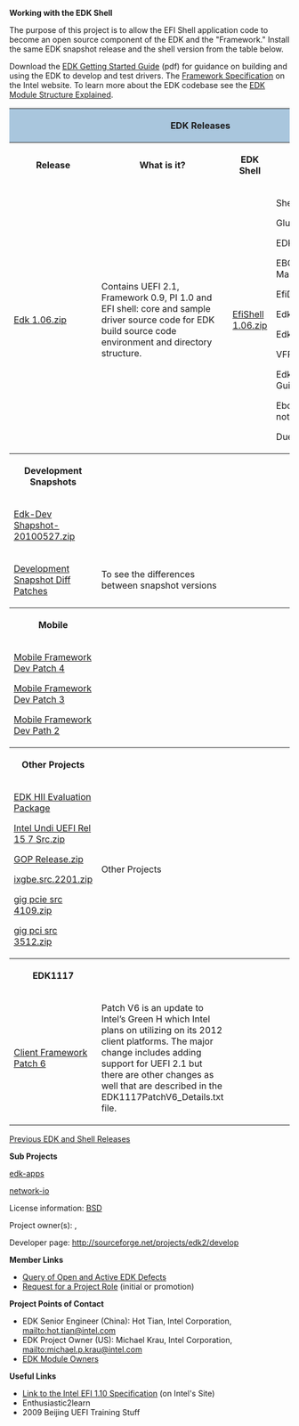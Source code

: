 <!-- [[Category:EDK]] -->
'''Working with the EDK Shell'''

The purpose of this project is to allow the EFI Shell application code to become an open source component of the EDK and the "Framework."
Install the same EDK snapshot release and the shell version from the table below.

Download the [http://sourceforge.net/projects/efidevkit/files/Edk%20Getting%20Started%20Guide%5B1%5D.0.41.pdf/download EDK Getting Started Guide] (pdf) for guidance on building and using the EDK to develop and test drivers.  The [http://www.intel.com/technology/framework/spec.htm Framework Specification] on the Intel website.  To learn more about the EDK codebase see the [http://sourceforge.net/apps/mediawiki/tianocore/index.php?title=Modules EDK Module Structure Explained].

<div class="t_projects">

<table>
<tr><th colspan="4" style="background-color:#a9c6dd">EDK Releases</th></tr>
<tr>
<th>Release</th>
<th>What is it?</th>
<th>EDK Shell</th>
<th>Documents</th>
</tr>

<tr>
<td>
[http://sourceforge.net/projects/efidevkit/files/Releases/Official%20Releases/Edk%201.06.zip/download Edk 1.06.zip]
</td>
<td>
Contains UEFI 2.1, Framework 0.9, PI 1.0 and EFI shell:  core and sample driver source code for EDK build source code environment and directory structure.
</td>
<td>
[http://sourceforge.net/projects/efi-shell/files/Releases/Official%20Releases/EfiShell%201.06.zip/download EfiShell 1.06.zip]
</td>

<td>
ShellCommandManual.pdf

Glue_Library.pdf

EDK BuildDocument.pdf

EBC Debugger User Manual.pdf

EfiDriverLib.pdf

EdkReference Manual.pdf

EdkReferenceManual.zip

VFR.pdf

Edk Getting Started Guidle[1].0…pdf

EbcDegubber Release notes

DuetRelNotes.txt
</td>
</tr>


<tr>
<th>Development Snapshots</th>
<th></th>
<th></th>
<th></th>
</tr>

<tr>
<td>
[http://sourceforge.net/projects/efidevkit/files/Releases/Development%20Snapshots/Edk-Dev-Snapshot-20100527.zip/download Edk-Dev Shapshot-20100527.zip]
</td>
<td></td>
<td></td>
<td>
<tr>
<td>
[https://sourceforge.net/projects/efidevkit/files/Releases/Development%20Snapshots%20Diff%20Patches/ Development Snapshot Diff Patches]
</td>
<td>
To see the differences between snapshot versions
</td>
<td></td>
<td></td>
</tr>

<tr>
<th>Mobile</th>
<th></th>
<th></th>
<th></th>
</tr>

<tr>
<td>

[http://sourceforge.net/projects/efidevkit/files/Releases/Others/Other%20Contribution/EDK1117_Mobile_Framework_Dev_Patch_4.zip/download Mobile Framework Dev Patch 4]

[http://sourceforge.net/projects/efidevkit/files/Releases/Others/Other%20Contribution/EDK1117_Mobile_Framework_Dev_Patch_3.zip/download Mobile Framework Dev Patch 3]

[http://sourceforge.net/projects/efidevkit/files/Releases/Others/Other%20Contribution/EDK1117_MObile_framework_Dev_Patch_2.zip/download Mobile Framework Dev Path 2]
</td>
<td>
</td>
<td></td>
<td></td>
</tr>

<tr>
<th>Other Projects</th>
<th></th>
<th></th>
<th></th>
</tr>

<tr>
<td>
[http://sourceforge.net/projects/efidevkit/files/Releases/Others/EDK%20HII%20Evaluation%20Package.zip/download EDK HII Evaluation Package]

[http://sourceforge.net/projects/efidevkit/files/Releases/Others/Other%20Contribution/Intel_Undi_UEFI_Rel_15_7_src.zip/download Intel Undi UEFI Rel 15 7 Src.zip]

[http://sourceforge.net/projects/efidevkit/files/Releases/Others/Other%20Contribution/GOP_Release.zip/download GOP Release.zip]

[http://sourceforge.net/projects/efidevkit/files/Releases/Others/Other%20Contribution/ixgbe_src_2201.zip/download ixgbe.src.2201.zip]

[http://sourceforge.net/projects/efidevkit/files/Releases/Others/Other%20Contribution/gig_pcie_src_4109.zip/download gig pcie src 4109.zip]

[http://sourceforge.net/projects/efidevkit/files/Releases/Others/Other%20Contribution/gig_pci_src_3512.zip/download gig pci src 3512.zip]
<td>
Other Projects
</td>
<td></td>
<td></td>
</tr>

<tr>
<th>EDK1117</th>
<th></th>
<th></th>
<th></th>
</tr>

<tr>
<td>
[https://sourceforge.net/projects/efidevkit/files/Releases/Others/Other%20Contribution/EDK1117_Client_Framework_Dev_Patch_6_.zip/download Client Framework Patch 6]

<td>
Patch V6 is an update to Intel’s Green H which Intel plans on utilizing on its 2012 client platforms. The major change includes adding support for UEFI 2.1 but there are other changes as well that are described in the EDK1117PatchV6_Details.txt file.  </td>
<td></td>
<td></td>
</tr>



</table>

</div>

[[Previous EDK and Shell Releases]]

'''Sub Projects'''

[[Edk-apps|edk-apps]]

[[Network-io|network-io]]

License information: [http://www.opensource.org/licenses/bsd-license.php BSD]

Project owner(s): {{sfuser|hhtian}}, {{sfuser|laurie0131}}

Developer page: http://sourceforge.net/projects/edk2/develop

'''Member Links'''

* [http://sourceforge.net/apps/trac/efidevkit/report/8 Query of Open and Active EDK Defects]
* [http://sourceforge.net/project/memberlist.php?group_id=288624 Request for a Project Role] (initial or promotion)


'''Project Points of Contact'''

* EDK Senior Engineer (China): Hot Tian, Intel Corporation, mailto:hot.tian@intel.com
* EDK Project Owner (US): Michael Krau, Intel Corporation, mailto:michael.p.krau@intel.com
* [[modules|EDK Module Owners]]


'''Useful Links'''

*[http://developer.intel.com/technology/efi/index.htm Link to the Intel EFI 1.10 Specification] (on Intel's Site)
* Enthusiastic2learn
* 2009 Beijing UEFI Training Stuff